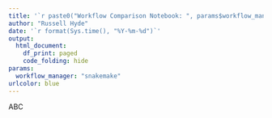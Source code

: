```yaml
---
title: '`r paste0("Workflow Comparison Notebook: ", params$workflow_manager)`'
author: "Russell Hyde"
date: '`r format(Sys.time(), "%Y-%m-%d")`'
output:
  html_document:
    df_print: paged
    code_folding: hide
params:
  workflow_manager: "snakemake"
urlcolor: blue
---
```


ABC